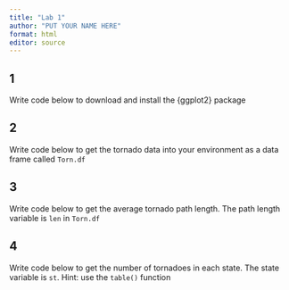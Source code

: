 ```yaml
---
title: "Lab 1"
author: "PUT YOUR NAME HERE"
format: html
editor: source
---
```


## 1 
Write code below to download and install the {ggplot2} package

## 2 
Write code below to get the tornado data into your environment as a data frame called `Torn.df`

## 3 
Write code below to get the average tornado path length. The path length variable is `len` in `Torn.df`

## 4
Write code below to get the number of tornadoes in each state. The state variable is `st`. Hint: use the `table()` function
